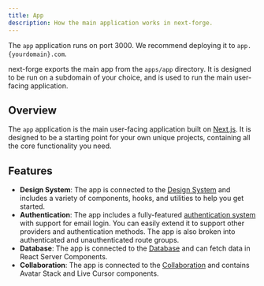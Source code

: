```yaml
---
title: App
description: How the main application works in next-forge.
---
```


<Tip>The `app` application runs on port 3000. We recommend deploying it to `app.{yourdomain}.com`.</Tip>

next-forge exports the main app from the `apps/app` directory. It is designed to be run on a subdomain of your choice, and is used to run the main user-facing application.

## Overview

The `app` application is the main user-facing application built on [Next.js](https://nextjs.org). It is designed to be a starting point for your own unique projects, containing all the core functionality you need.

## Features

- **Design System**: The app is connected to the [Design System](/packages/design-system) and includes a variety of components, hooks, and utilities to help you get started.
- **Authentication**: The app includes a fully-featured [authentication system](/packages/authentication) with support for email login. You can easily extend it to support other providers and authentication methods. The app is also broken into authenticated and unauthenticated route groups.
- **Database**: The app is connected to the [Database](/packages/database) and can fetch data in React Server Components.
- **Collaboration**: The app is connected to the [Collaboration](/packages/collaboration) and contains Avatar Stack and Live Cursor components.